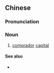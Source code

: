 {{also|买办资本}}
==Chinese==
{{zh-forms|s=买办资本|type=22}}

===Pronunciation===
{{zh-pron
|m=mǎibàn zīběn
|cat=n
}}

===Noun===
{{zh-noun}}

# [[comprador]] [[capital]]

====See also====
* {{zh-l|買辦資產階級}}